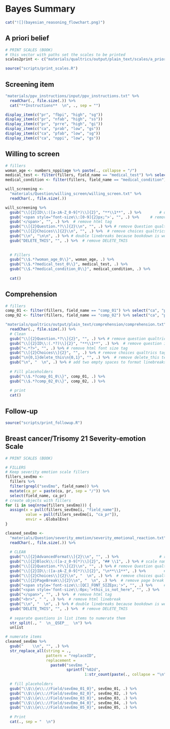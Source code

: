 # Bayes Summary

```r
cat("![](bayesian_reasoning_flowchart.png)")
```

## A priori belief
```r
# PRINT SCALES (BOOK)
# this vector with paths set the scales to be printed
scales2print <- c("materials/qualtrics/output/plain_text/scales/a_priori_screening_belief") 

source("scripts/print_scales.R")
```

## Screening item

```r
"materials/ppv_instructions/input/ppv_instructions.txt" %>% 
  readChar(., file.size(.)) %>% 
  cat("**Instructions**  \n", ., sep = "")

```


```r
display_item(c("pr", "fbpi", "high", "sg"))
display_item(c("pr", "nfab", "high", "ss"))
display_item(c("pr", "prre", "high", "gi"))
display_item(c("ca", "prab", "low", "gs"))
display_item(c("ca", "pfab", "low", "sg"))
display_item(c("ca", "nppi", "low", "gs"))
```

## Willing to screen  

```r
# fillers
woman_age <- numbers_nppi$age %>% paste(., collapse = "/")
medical_test <- filter(fillers, field_name == "medical_test") %>% select("ca", "pr") %>% paste(., collapse = "/")
medical_condition <- filter(fillers, field_name == "medical_condition") %>% select("ca", "pr") %>% paste(., collapse = "/")

will_screening <- 
  "materials/Question/willing_screen/willing_screen.txt" %>% 
  readChar(., file.size(.))

will_screening %>% 
  gsub("\\[{2}ID\\:([a-zA-Z_0-9]*)\\]{2}", "**\\1**", .) %>%        # question ID
  gsub('<span style="font-size\\:[0-9]{2}px;">', "", .) %>%     # remove html tag
  gsub('</span>', "", .) %>%  # remove html tag
  gsub("\\[{2}Question.*?\\]{2}\\n", "", .) %>% # remove Question qualtrics format 
  gsub("\\[{2}Choices\\]{2}\\n", "", .) %>%  # remove choices qualtrics format 
  gsub("\\n", "\n\n", .) %>% # double linebreaks because bookdown is weird
  gsub("DELETE_THIS", "", .) %>%  # remove DELETE_THIS
  
  
  # Fillers
  gsub("\\$.*?woman_age_0\\}", woman_age, .) %>% 
  gsub("\\$.*?medical_test_0\\}", medical_test, .) %>% 
  gsub("\\$.*?medical_condition_0\\}", medical_condition, .) %>% 
  
  cat()
```

## Comprehension

```r
# fillers
comp_01 <- filter(fillers, field_name == "comp_01") %>% select("ca", "pr") %>% paste(., collapse = "/")
comp_02 <- filter(fillers, field_name == "comp_02") %>% select("ca", "pr") %>% paste(., collapse = "/")

"materials/qualtrics/output/plain_text/comprehension/comprehension.txt" %>% 
  readChar(., file.size(.)) %>% 
  # Clean
  gsub("\\[{2}Question.*?\\]{2}", "", .) %>% # remove question qualtrics tag
  gsub("\\[{2}ID\\:(.*?)\\]{2}", "**\\1**", .) %>%  # remove question id qualtrics tag
  gsub("<.*?>", "", .) %>% # remove html font size tag
  gsub("\\[{2}Choices\\]{2}", "", .) %>% # remove choices qualtrics tag
  gsub("\n{0,1}delete_this\n{0,1}", "", .) %>%  # remove delete_this text for empty sliders
  gsub("\n", "  \n", .) %>% # add two empty spaces to format linebreaks in markdown
  
  # Fill placeholders
  gsub("\\$.*?comp_01_0\\}", comp_01, .) %>% 
  gsub("\\$.*?comp_02_0\\}", comp_02, .) %>% 
  
  # print
  cat()
```

## Follow-up
```r
source("scripts/print_followup.R")
```

## Breast cancer/Trisomy 21 Severity-emotion Scale
```r
# PRINT SCALES (BOOK)

# FILLERS
# Keep severity emotion scale fillers
fillers_sevEmo <-
  fillers %>% 
  filter(grepl("sevEmo", field_name)) %>% 
  mutate(ca_pr = paste(ca, pr, sep = "/")) %>% 
  select(field_name, ca_pr)
# create objects with fillers
for (i in seq(nrow(fillers_sevEmo))) {
  assign(x = pull(fillers_sevEmo[i, "field_name"]), 
         value = pull(fillers_sevEmo[i, "ca_pr"]), 
         envir = .GlobalEnv)
}

cleaned_sevEmo <- 
  "materials/Question/severity_emotion/severity_emotional_reaction.txt" %>% 
  readChar(., file.size(.)) %>% 
  
  # CLEAN
  gsub("\\[{2}AdvancedFormat\\]{2}\\n", "", .) %>%                  # remove advanceformat tag
  gsub("\\[{2}Block\\:([a-z_0-9]*)\\]{2}", "## \\1", .) %>% # scale name
  gsub("\\[{2}Question.*?\\]{2}\\n", "", .) %>% # remove Question qualtrics format 
  gsub("\\[{2}ID\\:([a-zA-Z_0-9]*)\\]{2}", "\n**\\1**", .) %>%        # question ID
  gsub("\\[{2}Choices\\]{2}\\n", "  \n", .) %>%  # remove choices qualtrics format 
  gsub("\\[{2}PageBreak\\]{2}\\n", "  \n", .) %>%  # remove page break qualtrics format 
  gsub("<span style='font-size\\:[QC]_FONT_SIZEpx;'>", "", .) %>%     # remove html tag
  gsub("<span style='font-size\\:0px;'>this_is_not_here", "", .) %>%     # remove html tag
  gsub("</span>", "", .) %>%  # remove html tag
  gsub("<br>", " ", .) %>%  # remove html linebreak
  gsub("\\n", "  \n", .) %>% # double linebreaks because bookdown is weird
  gsub("DELETE_THIS", "", .) %>%  # remove DELETE_THIS
  
  # separate questions in list items to numerate them
  str_split(., "  \n__QSEP__  \n") %>% 
  unlist

# numerate items
cleaned_sevEmo %>% 
  gsub("    \\n", "", .) %>% 
  str_replace_all(string = ., 
                  pattern = "replaceID", 
                  replacement = 
                    paste0("sevEmo_",
                           sprintf("%02d", 
                                   1:str_count(paste(., collapse = "\n"), pattern = "replaceID")))) %>% 
  
  # fill placeholders
  gsub("\\$\\{e\\://Field/sevEmo_01_0}", sevEmo_01, .) %>% 
  gsub("\\$\\{e\\://Field/sevEmo_02_0}", sevEmo_02, .) %>%
  gsub("\\$\\{e\\://Field/sevEmo_03_0}", sevEmo_03, .) %>% 
  gsub("\\$\\{e\\://Field/sevEmo_04_0}", sevEmo_04, .) %>% 
  gsub("\\$\\{e\\://Field/sevEmo_05_0}", sevEmo_05, .) %>% 
  
  # Print
  cat(., sep = "  \n")

```

